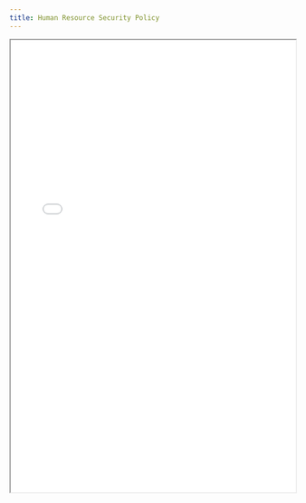 ```yaml
---
title: Human Resource Security Policy
---
```


<iframe
  src="/files/compliance/policies/human-resource-security-policy-bsi_EN.pdf"
  width="100%"
  height="800px"
  style={{ border: '1px solid #ccc', borderRadius: '8px' }}
  title="Human Resource Security Policy"
/>
